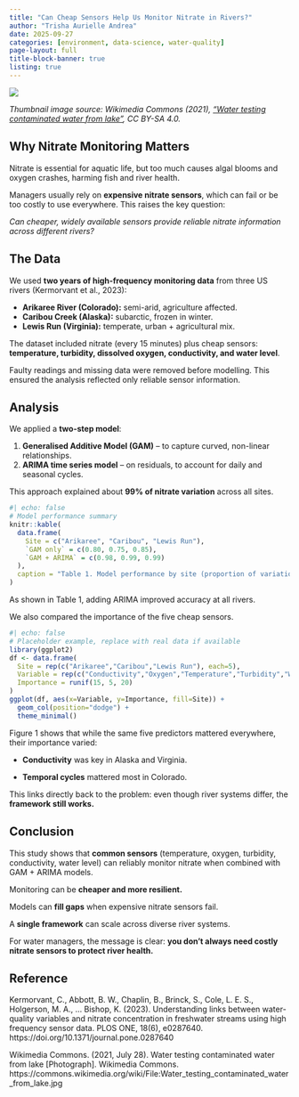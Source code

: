 ```yaml
---
title: "Can Cheap Sensors Help Us Monitor Nitrate in Rivers?"
author: "Trisha Aurielle Andrea"
date: 2025-09-27
categories: [environment, data-science, water-quality]
page-layout: full
title-block-banner: true
listing: true
---
```

![](water.jpg)

*Thumbnail image source: Wikimedia Commons (2021), ["Water testing contaminated water from lake"](https://commons.wikimedia.org/wiki/File:Water_testing_contaminated_water_from_lake.jpg), CC BY-SA 4.0.*


## Why Nitrate Monitoring Matters

Nitrate is essential for aquatic life, but too much causes algal blooms and oxygen crashes, harming fish and river health.  

Managers usually rely on **expensive nitrate sensors**, which can fail or be too costly to use everywhere. This raises the key question:  

*Can cheaper, widely available sensors provide reliable nitrate information across different rivers?*

## The Data

We used **two years of high-frequency monitoring data** from three US rivers (Kermorvant et al., 2023):  

- **Arikaree River (Colorado):** semi-arid, agriculture affected.  
- **Caribou Creek (Alaska):** subarctic, frozen in winter.  
- **Lewis Run (Virginia):** temperate, urban + agricultural mix.  

The dataset included nitrate (every 15 minutes) plus cheap sensors: **temperature, turbidity, dissolved oxygen, conductivity, and water level**.  

Faulty readings and missing data were removed before modelling. This ensured the analysis reflected only reliable sensor information.  

## Analysis

We applied a **two-step model**:  

1. **Generalised Additive Model (GAM)** – to capture curved, non-linear relationships.  
2. **ARIMA time series model** – on residuals, to account for daily and seasonal cycles.  

This approach explained about **99% of nitrate variation** across all sites.  

```r
#| echo: false
# Model performance summary
knitr::kable(
  data.frame(
    Site = c("Arikaree", "Caribou", "Lewis Run"),
    `GAM only` = c(0.80, 0.75, 0.85),
    `GAM + ARIMA` = c(0.98, 0.99, 0.99)
  ),
  caption = "Table 1. Model performance by site (proportion of variation explained)."
)

```

As shown in Table 1, adding ARIMA improved accuracy at all rivers.

We also compared the importance of the five cheap sensors.

```r
#| echo: false
# Placeholder example, replace with real data if available
library(ggplot2)
df <- data.frame(
  Site = rep(c("Arikaree","Caribou","Lewis Run"), each=5),
  Variable = rep(c("Conductivity","Oxygen","Temperature","Turbidity","Water Level"), 3),
  Importance = runif(15, 5, 20)
)
ggplot(df, aes(x=Variable, y=Importance, fill=Site)) +
  geom_col(position="dodge") +
  theme_minimal()
```
Figure 1 shows that while the same five predictors mattered everywhere, their importance varied:

- **Conductivity** was key in Alaska and Virginia.

- **Temporal cycles** mattered most in Colorado.

This links directly back to the problem: even though river systems differ, the **framework still works.**

## Conclusion

This study shows that **common sensors** (temperature, oxygen, turbidity, conductivity, water level) can reliably monitor nitrate when combined with GAM + ARIMA models.

Monitoring can be **cheaper and more resilient.**

Models can **fill gaps** when expensive nitrate sensors fail.

A **single framework** can scale across diverse river systems.

For water managers, the message is clear: **you don’t always need costly nitrate sensors to protect river health.**

## Reference

Kermorvant, C., Abbott, B. W., Chaplin, B., Brinck, S., Cole, L. E. S., Holgerson, M. A., … Bishop, K. (2023). Understanding links between water-quality variables and nitrate concentration in freshwater streams using high frequency sensor data. PLOS ONE, 18(6), e0287640. https://doi.org/10.1371/journal.pone.0287640

Wikimedia Commons. (2021, July 28). Water testing contaminated water from lake [Photograph]. Wikimedia Commons. https://commons.wikimedia.org/wiki/File:Water_testing_contaminated_water_from_lake.jpg
